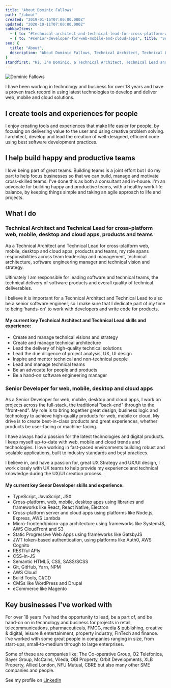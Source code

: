 ```yaml
---
title: "About Dominic Fallows"
path: "/about"
created: "2019-01-16T07:00:00.000Z"
updated: "2020-10-11T07:00:00.000Z"
subNavItems:
  - { to: "#technical-architect-and-technical-lead-for-cross-platform-web-mobile-desktop-and-cloud-apps-products-and-teams", title: "Technical Architect and Technical Lead" }
  - { to: "#senior-developer-for-web-mobile-and-cloud-apps", title: "Senior Developer" }
seo: {
  title: "About",
  description: "About Dominic Fallows, Technical Architect, Technical Lead and Senior Developer for cross-platform web, mobile, desktop and cloud apps, products and teams. Life-long technology, software engineering and business enthusiast."
}
standfirst: "Hi, I'm Dominic, a Technical Architect, Technical Lead and Senior Developer for cross-platform web, mobile, desktop and cloud apps. I'm an experienced leader, senior developer and life-long enthusiast of technology, software engineering and business."
---
```


![Dominic Fallows](./profile-pic.jpg)

I have been working in technology and business for over 18 years and have a proven track record in using latest technologies to develop and deliver web, mobile and cloud solutions.

## I create tools and experiences for people

I enjoy creating tools and experiences that make life easier for people, by focusing on delivering value to the user and using creative problem solving. I architect, develop and lead the creation of well-designed, efficient code using best software development practices.

## I help build happy and productive teams

I love being part of great teams. Building teams is a joint effort but I do my part to help focus businesses so that we can build, manage and motivate cross-skilled teams. I've done this as both a consultant and in-house. I'm an advocate for building happy and productive teams, with a healthy work-life balance, by keeping things simple and taking an agile approach to life and projects.

## What I do

### Technical Architect and Technical Lead for cross-platform web, mobile, desktop and cloud apps, products and teams

Aa a Technical Architect and Technical Lead for cross-platform web, mobile, desktop and cloud apps, products and teams, my role spans responsibilities across team leadership and management, technical architecture, software engineering manager and technical vision and strategy.

Ultimately I am responsible for leading software and technical teams, the technical delivery of software products and overall quality of technical deliverables.

I believe it is important for a Technical Architect and Technical Lead to also be a senior software engineer, so I make sure that I dedicate part of my time to being ‘hands-on' to work with developers and write code for products.

#### My current key Technical Architect and Technical Lead skills and experience:

- Create and manage technical visions and strategy
- Create and manage technical architecture
- Lead the delivery of high-quality technical solutions
- Lead the due diligence of project analysis, UX, UI design
- Inspire and mentor technical and non-technical people
- Lead and manage technical teams
- Be an advocate for people and products 
- Be a hand-on software engineering manager 

### Senior Developer for web, mobile, desktop and cloud apps

As a Senior Developer for web, mobile, desktop and cloud apps, I work on projects across the full-stack, the traditional "back-end" through to the "front-end". My role is to bring together great design, business logic and technology to achieve high-quality products for web, mobile or cloud. My drive is to create  best-in-class products and great experiences, whether products be user-facing or machine-facing. 

I have always had a passion for the latest technologies and digital products. I keep myself up-to-date with web, mobile and cloud trends and technologies. I love working in fast-paced environments building robust and scalable applications, built to industry standards and best practices.

I believe in, and have a passion for, great UX Strategy and UX/UI design, I work closely with UX teams to help provide my experience and technical knowledge during the UX/UI creation process.

#### My current key Senor Developer skills and experience:

- TypeScript, JavaScript, JSX
- Cross-platform, web, mobile, desktop apps using libraries and frameworks like React, React Native, Electron
- Cross-platform server and cloud apps using platforms like Node.js, Express, AWS Lambda
- Micro-frontend/micro-app architecture using frameworks like SystemJS, AWS CloudFront and S3
- Static Progressive Web Apps using frameworks like GatsbyJS
- JWT token-based authentication, using platforms like Auth0, AWS Cognito
- RESTful APIs
- CSS-in-JS
- Semantic HTML5, CSS, SASS/SCSS
- Git, GitHub, Yarn, NPM
- AWS Cloud
- Build Tools, CI/CD
- CMSs like WordPress and Drupal
- eCommerce like Magento


## Key businesses I've worked with

For over 18 years I've had the opportunity to lead, be a part of, and be hand-on on in technology and business for projects in retail, telecommunications, pharmaceuticals, FMCG, media & publishing, creative & digital, leisure & entertainment, property industry, FinTech and finance. I've worked with some great people in companies ranging in size, from start-ups, small-to-medium through to large enterprises.

Some of these are companies like: The Co-operative Group, O2 Telefonica, Bayer Group, McCains, Vileda, OBI Property, Orbit Developments, XLB Property, Allied London, NFU Mutual, CBRE but also many other SME companies and people.

See my profile on [LinkedIn](https://www.linkedin.com/in/dominicfallows)
